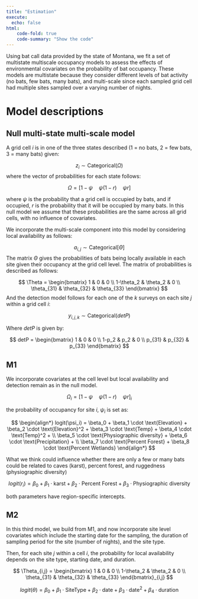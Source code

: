 ```yaml
---
title: "Estimation"
execute: 
  echo: false
html:
    code-fold: true
    code-summary: "Show the code"
---
```


Using bat call data provided by the state of Montana, we fit a set of multistate multiscale occupancy models to assess the effects of environmental covariates on the probability of bat occupancy. These models are multistate because they consider different levels of bat activity (no bats, few bats, many bats), and multi-scale since each sampled grid cell had multiple sites sampled over a varying number of nights. 

# Model descriptions 

## Null multi-state multi-scale model 

A grid cell $i$ is in one of the three states described (1 = no bats, 2 = few bats, 3 = many bats) given:

$$
z_i \sim \text{Categorical}(\Omega)
$$
where the vector of probabilities for each state follows: 

$$
\Omega = [1-\psi \quad \psi(1-r) \quad \psi r]
$$

where $\psi$ is the probability that a grid cell is occupied by bats, and if occupied, $r$ is the probability that it will be occupied by many bats. In this null model we assume that these probabilities are the same across all grid cells, with no influence of covariates.  

We incorporate the multi-scale component into this model by considering local availability as follows:

$$
a_{i,j} \sim \text{Categorical}[\Theta]
$$
The matrix $\Theta$ gives the probabilities of bats being locally available in each site given their occupancy at the grid cell level. The matrix of probabilities is described as follows: 

$$
\Theta = \begin{bmatrix}
         1 & 0 & 0 \\
         1-\theta_2 & \theta_2 & 0 \\
         \theta_{31} & \theta_{32} & \theta_{33}
         \end{bmatrix}
$$
And the detection model follows for each one of the $k$ surveys on each site $j$ within a grid cell $i$: 

$$
y_{i,j,k} \sim \text{Categorical}(detP)
$$

Where $detP$ is given by: 


$$
detP = \begin{bmatrix}
         1 & 0 & 0 \\
         1-p_2 & p_2 & 0 \\
         p_{31} & p_{32} & p_{33}
         \end{bmatrix}
$$


## M1 

We incorporate covariates at the cell level but local availability and detection remain as in the null model.

$$
\Omega_i = [1-\psi \quad \psi(1-r) \quad \psi r]_i
$$

the probability of occupancy for site $i$, $\psi_i$ is set as: 

$$
\begin{align*}
logit(\psi_i) = \beta_0 + \beta_1 \cdot \text{Elevation} + \beta_2 \cdot \text{Elevation}^2 +
\beta_3 \cdot \text{Temp} + \beta_4 \cdot \text{Temp}^2 + \\
\beta_5 \cdot \text{Physiographic diversity} +
\beta_6 \cdot \text{Precipitation} + \\
\beta_7 \cdot \text{Percent Forest} + \beta_8 \cdot \text{Percent Wetlands}
\end{align*}
$$

What we think could influence whether there are only a few or many bats could be related to caves (karst), percent forest, and ruggedness (physiographic diversity)

$$
logit(r_i) = \beta_0 + \beta_1 \cdot \text{karst} + \beta_2 \cdot \text{Percent Forest} + 
                \beta_3 \cdot \text{Physiographic diversity}
$$

both parameters have region-specific intercepts. 


## M2 

In this third model, we build from M1, and now incorporate site level covariates which include the starting date for the sampling, the duration of sampling period for the site (number of nights), and the site type.

Then, for each site $j$ within a cell $i$, the probability for local availability depends on the site type, starting date, and duration. 

$$
\Theta_{i,j} = \begin{bmatrix}
         1 & 0 & 0 \\
         1-\theta_2 & \theta_2 & 0 \\
         \theta_{31} & \theta_{32} & \theta_{33}
         \end{bmatrix}_{i,j}
$$

$$
logit(\theta) = \beta_0 + \beta_1 \cdot \text{SiteType} + \beta_2 \cdot \text{date} + 
                \beta_3 \cdot \text{date}^2 + \beta_4 \cdot \text{duration}
$$









